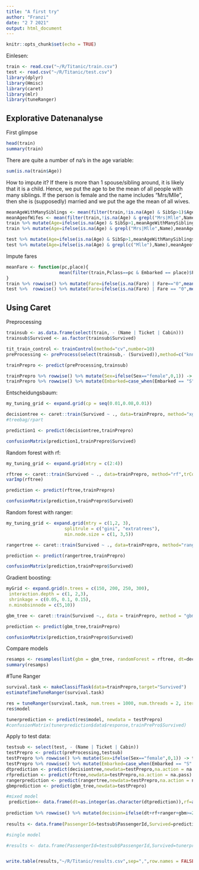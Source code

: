 ```yaml
---
title: "A first try"
author: "Franzi"
date: "2 7 2021"
output: html_document
---
```


```r
knitr::opts_chunk$set(echo = TRUE)
```

Einlesen:

```r
train <- read.csv("~/R/Titanic/train.csv")
test <- read.csv("~/R/Titanic/test.csv")
library(dplyr)
library(Hmisc)
library(caret)
library(mlr)
library(tuneRanger)
```

## Explorative Datenanalyse

First glimpse

```r
head(train)
summary(train)
```

There are quite a number of na's in the age variable:

```r
sum(is.na(train$Age))
```

How to impute it? If there is more than 1 spouse/sibling around, it is likely that it is a child. Hence, we put the age to be the mean of all people with many siblings. If the person is female and the name includes "Mrs/Mlle", then she is (supposedly) married and we put the age the mean of all wives.



```r
meanAgeWithManySiblings <- mean(filter(train,!is.na(Age) & SibSp>1)$Age)
meanAgeofWifes <- mean(filter(train,!is.na(Age) & grepl("Mrs|Mlle",Name))$Age);
train %>% mutate(Age=ifelse(is.na(Age) & SibSp>1,meanAgeWithManySiblings,Age)) -> train
train %>% mutate(Age=ifelse(is.na(Age) & grepl("Mrs|Mlle",Name),meanAgeofWifes,Age)) -> train

test %>% mutate(Age=ifelse(is.na(Age) & SibSp>1,meanAgeWithManySiblings,Age)) -> test
test %>% mutate(Age=ifelse(is.na(Age) & grepl(c("Mlle"),Name),meanAgeofWifes,Age)) -> test

```

Impute fares

```r

meanFare <- function(pc,place){
                    mean(filter(train,Pclass==pc & Embarked == place)$Fare)
}
train %>% rowwise() %>% mutate(Fare=ifelse(is.na(Fare) | Fare=="0",meanFare(Pclass,Embarked),Fare)) -> train
test %>%  rowwise() %>% mutate(Fare=ifelse(is.na(Fare) | Fare == "0",meanFare(Pclass,Embarked),Fare)) -> test 
```

## Using Caret

Preprocessing

```r
trainsub <- as.data.frame(select(train, - (Name | Ticket | Cabin)))
trainsub$Survived <- as.factor(trainsub$Survived)

tit_train_control <- trainControl(method="cv",number=10)
preProcessing <- preProcess(select(trainsub,- (Survived)),method=c("knnImpute"))

trainPrepro <- predict(preProcessing,trainsub)

trainPrepro %>% rowwise() %>% mutate(Sex=ifelse(Sex=="female",0,1)) -> trainPrepro
trainPrepro %>% rowwise() %>% mutate(Embarked=case_when(Embarked == "S" ~ 0, Embarked == "Q" ~ 1, Embarked == "C" ~ 2, TRUE ~ 0)) -> trainPrepro
```

Entscheidungsbaum:

```r

my_tuning_grid <- expand.grid(cp = seq(0.01,0.08,0.01))

decisiontree <- caret::train(Survived ~ ., data=trainPrepro, method="xgbDART", trControl=tit_train_control)
#treebag/rpart

prediction1 <- predict(decisiontree,trainPrepro)

confusionMatrix(prediction1,trainPrepro$Survived)

```

Random forest with rf:

```r

my_tuning_grid <- expand.grid(mtry = c(2:4))

rftree <- caret::train(Survived ~ ., data=trainPrepro, method="rf",trControl=tit_train_control, tuneGrid=my_tuning_grid, importance = TRUE)
varImp(rftree)

prediction <- predict(rftree,trainPrepro)

confusionMatrix(prediction,trainPrepro$Survived)

```


Random forest with ranger:

```r

my_tuning_grid <- expand.grid(mtry = c(1,2, 3),
                      splitrule = c("gini", "extratrees"),
                      min.node.size = c(1, 3,5))

rangertree <- caret::train(Survived ~ ., data=trainPrepro, method="ranger",trControl=tit_train_control, tuneGrid=my_tuning_grid)

prediction <- predict(rangertree,trainPrepro)

confusionMatrix(prediction,trainPrepro$Survived)

```

Gradient boosting:

```r
myGrid <- expand.grid(n.trees = c(150, 200, 250, 300),
 interaction.depth = c(1, 2,3),
 shrinkage = c(0.05, 0.1, 0.15),
 n.minobsinnode = c(5,10))

gbm_tree <- caret::train(Survived ~., data = trainPrepro, method = "gbm", trControl = tit_train_control, verbose = FALSE, tuneGrid=myGrid)

prediction <- predict(gbm_tree,trainPrepro)

confusionMatrix(prediction,trainPrepro$Survived)
```


Compare models

```r
resamps <- resamples(list(gbm = gbm_tree, randomForest = rftree, dt=decisiontree,ranger=rangertree))
summary(resamps)


```
#Tune Ranger

```r
survival.task <- makeClassifTask(data=trainPrepro,target="Survived")
estimateTimeTuneRanger(survival.task)

res = tuneRanger(survival.task, num.trees = 1000, num.threads = 2, iters = 70, save.file.path = NULL)
res$model

tunerprediction <- predict(res$model, newdata = testPrepro)
#confusionMatrix(tunerprediction$data$response,trainPrePro$Survived)

```


Apply to test data:

```r
testsub <- select(test, - (Name | Ticket | Cabin))
testPrepro <- predict(preProcessing,testsub)
testPrepro %>% rowwise() %>% mutate(Sex=ifelse(Sex=="female",0,1)) -> testPrepro
testPrepro %>% rowwise() %>% mutate(Embarked=case_when(Embarked == "S" ~ 0, Embarked == "Q" ~ 1, Embarked == "C" ~ 2, TRUE ~ 0)) -> testPrepro
dtprediction <- predict(decisiontree,newdata=testPrepro,na.action = na.pass)
rfprediction <- predict(rftree,newdata=testPrepro,na.action = na.pass)
rangerprediction <- predict(rangertree,newdata=testPrepro,na.action = na.pass)
gbmprediction <- predict(gbm_tree,newdata=testPrepro)

#mixed model
 prediction<- data.frame(dt=as.integer(as.character(dtprediction)),rf=as.integer(as.character(rfprediction)),ranger=as.integer(as.character(rangerprediction)),gbm=as.integer(as.character(gbmprediction)))
  
prediction %>% rowwise() %>% mutate(decision=ifelse(dt+rf+ranger+gbm>=2,1,0)) -> prediction
  
results <- data.frame(PassengerId=testsub$PassengerId,Survived=prediction$decision)

#single model

#results <- data.frame(PassengerId=testsub$PassengerId,Survived=tunerprediction$data$response)


write.table(results,"~/R/Titanic/results.csv",sep=",",row.names = FALSE)

```
